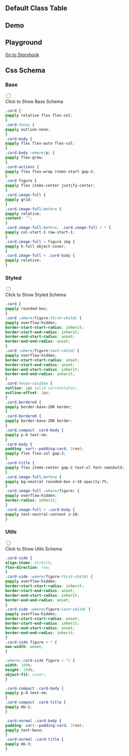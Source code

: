 
## Default Class Table

<CssTable name="card" />

## Demo

<Demo></Demo>

## Playground

[Go to Storybook](https://story.ui.icebreaker.top/?path=/docs/data-display-card--docs)

## Css Schema


### Base

<div className="collapse">
<input type="checkbox" /> 
<div class="collapse-title px-0">
<span class="btn">Click to Show Base Schema</span>
</div>
<div class="collapse-content"> 

```css
.card {
@apply relative flex flex-col;
}
.card:focus {
@apply outline-none;
}
.card-body {
@apply flex flex-auto flex-col;
}
.card-body :where(p) {
@apply flex-grow;
}
.card-actions {
@apply flex flex-wrap items-start gap-2;
}
.card figure {
@apply flex items-center justify-center;
}
.card.image-full {
@apply grid;
}
.card.image-full:before {
@apply relative;
content: "";
}
.card.image-full:before, .card.image-full > * {
@apply col-start-1 row-start-1;
}
.card.image-full > figure img {
@apply h-full object-cover;
}
.card.image-full > .card-body {
@apply relative;
}
```

</div>
</div>

  

### Styled

<div className="collapse">
<input type="checkbox" /> 
<div class="collapse-title px-0">
<span class="btn">Click to Show Styled Schema</span>
</div>
<div class="collapse-content"> 

```css
.card {
@apply rounded-box;
}
.card :where(figure:first-child) {
@apply overflow-hidden;
border-start-start-radius: inherit;
border-start-end-radius: inherit;
border-end-start-radius: unset;
border-end-end-radius: unset;
}
.card :where(figure:last-child) {
@apply overflow-hidden;
border-start-start-radius: unset;
border-start-end-radius: unset;
border-end-start-radius: inherit;
border-end-end-radius: inherit;
}
.card:focus-visible {
outline: 2px solid currentColor;
outline-offset: 2px;
}
.card.bordered {
@apply border-base-200 border;
}
.card-bordered {
@apply border-base-200 border;
}
.card.compact .card-body {
@apply p-4 text-sm;
}
.card-body {
padding: var(--padding-card, 2rem);
@apply flex flex-col gap-2;
}
.card-title {
@apply flex items-center gap-2 text-xl font-semibold;
}
.card.image-full:before {
@apply bg-neutral rounded-box z-10 opacity-75;
}
.card.image-full :where(figure) {
@apply overflow-hidden;
border-radius: inherit;
}
.card.image-full > .card-body {
@apply text-neutral-content z-20;
}
```

</div>
</div>

  

### Utils

<div className="collapse">
<input type="checkbox" /> 
<div class="collapse-title px-0">
<span class="btn">Click to Show Utils Schema</span>
</div>
<div class="collapse-content"> 

```css
.card-side {
align-items: stretch;
flex-direction: row;
}
.card-side :where(figure:first-child) {
@apply overflow-hidden;
border-start-start-radius: inherit;
border-start-end-radius: unset;
border-end-start-radius: inherit;
border-end-end-radius: unset;
}
.card-side :where(figure:last-child) {
@apply overflow-hidden;
border-start-start-radius: unset;
border-start-end-radius: inherit;
border-end-start-radius: unset;
border-end-end-radius: inherit;
}
.card-side figure > * {
max-width: unset;
}

:where(.card-side figure > *) {
width: 100%;
height: 100%;
object-fit: cover;
}

.card-compact .card-body {
@apply p-4 text-sm;
}
.card-compact .card-title {
@apply mb-1;
}

.card-normal .card-body {
padding: var(--padding-card, 2rem);
@apply text-base;
}
.card-normal .card-title {
@apply mb-3;
}
```

</div>
</div>